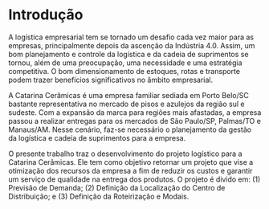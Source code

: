 # Introdução

A logística empresarial tem se tornado um desafio cada vez maior para as empresas, principalmente depois da ascenção da Indústria 4.0. Assim, um bom planejamento e controle da logística e da cadeia de suprimentos se tornou, além de uma preocupação, uma necessidade e uma estratégia competitiva. O bom dimensionamento de estoques, rotas e transporte podem trazer benefícios significativos no âmbito empresarial.

A Catarina Cerâmicas é uma empresa familiar sediada em Porto Belo/SC bastante representativa no mercado de pisos e azulejos da região sul e sudeste. Com a expansão da marca para regiões mais afastadas, a empresa passou a realizar entregas para os mercados de São Paulo/SP, Palmas/TO e Manaus/AM. Nesse cenário, faz-se necessário o planejamento da gestão da logística e cadeia de suprimentos para a empresa.

O presente trabalho traz o desenvolvimento do projeto logístico para a Catarina Cerâmicas. Ele tem como objetivo retornar um projeto que vise a otimização dos recursos da empresa a fim de reduzir os custos e garantir um serviço de qualidade na entrega dos produtos. O projeto é divido em: (1) Previsão de Demanda; (2) Definição da Localização do Centro de Distribuição; e (3) Definição da Roteirização e Modais.
